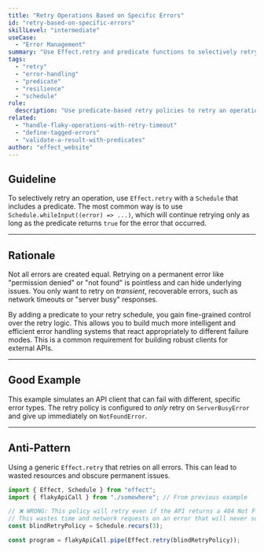 ```yaml
---
title: "Retry Operations Based on Specific Errors"
id: "retry-based-on-specific-errors"
skillLevel: "intermediate"
useCase:
  - "Error Management"
summary: "Use Effect.retry and predicate functions to selectively retry an operation only when specific, recoverable errors occur."
tags:
  - "retry"
  - "error-handling"
  - "predicate"
  - "resilience"
  - "schedule"
rule:
  description: "Use predicate-based retry policies to retry an operation only for specific, recoverable errors."
related:
  - "handle-flaky-operations-with-retry-timeout"
  - "define-tagged-errors"
  - "validate-a-result-with-predicates"
author: "effect_website"
---
```


## Guideline

To selectively retry an operation, use `Effect.retry` with a `Schedule` that includes a predicate. The most common way is to use `Schedule.whileInput((error) => ...)`, which will continue retrying only as long as the predicate returns `true` for the error that occurred.

---

## Rationale

Not all errors are created equal. Retrying on a permanent error like "permission denied" or "not found" is pointless and can hide underlying issues. You only want to retry on *transient*, recoverable errors, such as network timeouts or "server busy" responses.

By adding a predicate to your retry schedule, you gain fine-grained control over the retry logic. This allows you to build much more intelligent and efficient error handling systems that react appropriately to different failure modes. This is a common requirement for building robust clients for external APIs.

---

## Good Example

This example simulates an API client that can fail with different, specific error types. The retry policy is configured to *only* retry on `ServerBusyError` and give up immediately on `NotFoundError`.

<Example path="./src/retry-based-on-specific-errors.ts" />

---

## Anti-Pattern

Using a generic `Effect.retry` that retries on all errors. This can lead to wasted resources and obscure permanent issues.

```typescript
import { Effect, Schedule } from "effect";
import { flakyApiCall } from "./somewhere"; // From previous example

// ❌ WRONG: This policy will retry even if the API returns a 404 Not Found.
// This wastes time and network requests on an error that will never succeed.
const blindRetryPolicy = Schedule.recurs(3);

const program = flakyApiCall.pipe(Effect.retry(blindRetryPolicy));
```